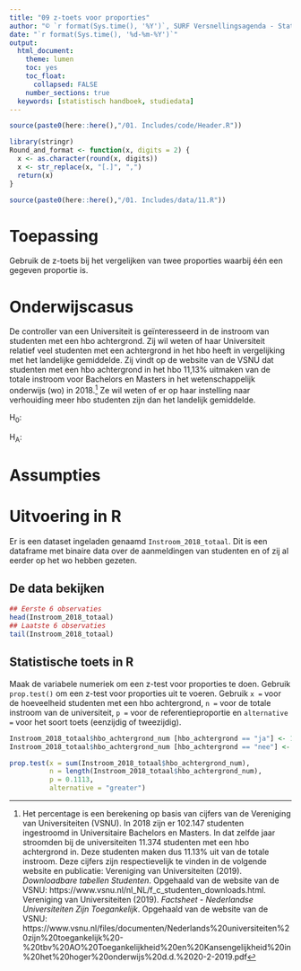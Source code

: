 ```yaml
---
title: "09 z-toets voor proporties"
author: "© `r format(Sys.time(), '%Y')`, SURF Versnellingsagenda - Statistisch Handboek Hoger Onderwijs"
date: "`r format(Sys.time(), '%d-%m-%Y')`"
output:
  html_document:
    theme: lumen
    toc: yes
    toc_float: 
      collapsed: FALSE 
    number_sections: true
  keywords: [statistisch handboek, studiedata]
---
```


<style>
`r htmltools::includeHTML(paste0(here::here(),"/01. Includes/css/Stylesheet_SHHO.css"))`
</style>

<!-- ## CLOSEDBLOK: Header.R -->
```r
source(paste0(here::here(),"/01. Includes/code/Header.R"))
```
<!-- ## /CLOSEDBLOK: Header.R -->

<!-- ## CLOSEDBLOK: Functiedefinities.R -->
```r
library(stringr)
Round_and_format <- function(x, digits = 2) {
  x <- as.character(round(x, digits))
  x <- str_replace(x, "[.]", ",")
  return(x)
}
```
<!-- ## /CLOSEDBLOK: Functiedefinities.R -->

<!-- ## OPENBLOK: Data-aanmaken.R -->
```r
source(paste0(here::here(),"/01. Includes/data/11.R"))
```
<!-- ## /OPENBLOK: Data-aanmaken.R -->
# Toepassing
Gebruik de z-toets bij het vergelijken van twee proporties waarbij één een gegeven proportie is. 


# Onderwijscasus
<div id = "casus">
De controller van een Universiteit is geïnteresseerd in de instroom van studenten met een hbo achtergrond. Zij wil weten of haar Universiteit relatief veel studenten met een achtergrond in het hbo heeft in vergelijking met het landelijke gemiddelde. Zij vindt op de website van de VSNU dat studenten met een hbo achtergrond in het hbo 11,13% uitmaken van de totale instroom voor Bachelors en Masters in het wetenschappelijk onderwijs (wo) in 2018.[^1] Ze wil weten of er op haar instelling naar verhouiding meer hbo studenten zijn dan het landelijk gemiddelde. 

H~0~: 

H~A~:
</div>

# Assumpties


# Uitvoering in R
Er is een dataset ingeladen genaamd `Instroom_2018_totaal`. Dit is een dataframe met binaire data over de aanmeldingen van studenten en of zij al eerder op het wo hebben gezeten.

## De data bekijken

<!-- ## OPENBLOK: Data-bekijken.R -->
```r
## Eerste 6 observaties
head(Instroom_2018_totaal)
## Laatste 6 observaties
tail(Instroom_2018_totaal)
```
<!-- ## /OPENBLOK: Data-bekijken.R -->


## Statistische toets in R
Maak de variabele numeriek om een z-test voor proporties te doen. Gebruik `prop.test()` om een z-test voor proporties uit te voeren. Gebruik  `x =` voor de hoeveelheid studenten met een hbo achtergrond, `n =` voor de totale instroom van de universiteit, `p =` voor de referentieproportie en `alternative =` voor het soort toets (eenzijdig of tweezijdig).
<!-- ## OPENBLOK: Z-toets.R-->
```r
Instroom_2018_totaal$hbo_achtergrond_num [hbo_achtergrond == "ja"] <- 1
Instroom_2018_totaal$hbo_achtergrond_num [hbo_achtergrond == "nee"] <- 0

prop.test(x = sum(Instroom_2018_totaal$hbo_achtergrond_num), 
          n = length(Instroom_2018_totaal$hbo_achtergrond_num), 
          p = 0.1113,
          alternative = "greater")
```
<!-- ## /OPENBLOK: Z-toets.R-->

[^1]: Het percentage is een berekening op basis van cijfers van de Vereniging van Universiteiten (VSNU). In 2018 zijn er 102.147 studenten ingestroomd in Universitaire Bachelors en Masters. In dat zelfde jaar stroomden bij de universiteiten 11.374 studenten met een hbo achtergrond in. Deze studenten maken dus 11.13% uit van de totale instroom.  Deze cijfers zijn respectievelijk te vinden in de volgende website en publicatie: Vereniging van Universiteiten (2019). *Downloadbare tabellen Studenten*. Opgehaald van de website van de VSNU: https://www.vsnu.nl/nl_NL/f_c_studenten_downloads.html. Vereniging van Universiteiten (2019). *Factsheet - Nederlandse Universiteiten Zijn Toegankelijk*. Opgehaald van de website van de VSNU: https://www.vsnu.nl/files/documenten/Nederlands%20universiteiten%20zijn%20toegankelijk%20-%20tbv%20AO%20Toegankelijkheid%20en%20Kansengelijkheid%20in%20het%20hoger%20onderwijs%20d.d.%2020-2-2019.pdf

